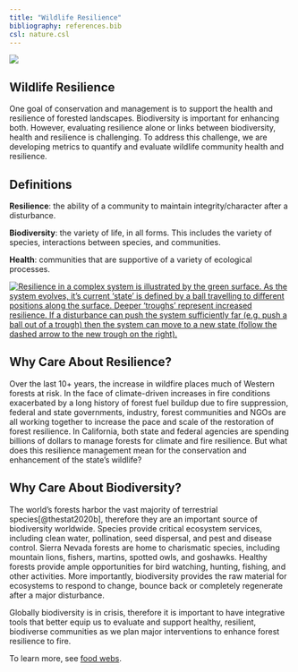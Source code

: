 ```yaml
---
title: "Wildlife Resilience"
bibliography: references.bib
csl: nature.csl
---
```


::: column-screen
![](images/IMG_6851.png){fig-align="center"}
:::

## Wildlife Resilience

One goal of conservation and management is to support the health and resilience of forested landscapes. Biodiversity is important for enhancing both. However, evaluating resilience alone or links between biodiversity, health and resilience is challenging. To address this challenge, we are developing metrics to quantify and evaluate wildlife community health and resilience.

::: callout-tip
## Definitions

**Resilience**: the ability of a community to maintain integrity/character after a disturbance.

**Biodiversity**: the variety of life, in all forms. This includes the variety of species, interactions between species, and communities.

**Health**: communities that are supportive of a variety of ecological processes.
:::

::: column-body
[![Resilience in a complex system is illustrated by the green surface. As the system evolves, it's current 'state' is defined by a ball travelling to different positions along the surface. Deeper 'troughs' represent increased resilience. If a disturbance can push the system sufficiently far (e.g. push a ball out of a trough) then the system can move to a new state (follow the dashed arrow to the new trough on the right).](images/Roopnarine_Angielczyk_2016_Resilience_Image.png){fig-alt="Figure from Roopnarine and Angielczyk 2016." fig-align="center"}](https://www.researchgate.net/publication/309242056_The_Stability_of_Ecological_Communities_as_an_Agent_of_Evolutionary_Selection)
:::

## Why Care About Resilience?

Over the last 10+ years, the increase in wildfire places much of Western forests at risk. In the face of climate-driven increases in fire conditions exacerbated by a long history of forest fuel buildup due to fire suppression, federal and state governments, industry, forest communities and NGOs are all working together to increase the pace and scale of the restoration of forest resilience. In California, both state and federal agencies are spending billions of dollars to manage forests for climate and fire resilience. But what does this resilience management mean for the conservation and enhancement of the state's wildlife?

## Why Care About Biodiversity?

The world's forests harbor the vast majority of terrestrial species[@thestat2020b], therefore they are an important source of biodiversity worldwide. Species provide critical ecosystem services, including clean water, pollination, seed dispersal, and pest and disease control. Sierra Nevada forests are home to charismatic species, including mountain lions, fishers, martins, spotted owls, and goshawks. Healthy forests provide ample opportunities for bird watching, hunting, fishing, and other activities. More importantly, biodiversity provides the raw material for ecosystems to respond to change, bounce back or completely regenerate after a major disturbance.

Globally biodiversity is in crisis, therefore it is important to have integrative tools that better equip us to evaluate and support healthy, resilient, biodiverse communities as we plan major interventions to enhance forest resilience to fire.

To learn more, see [food webs](foodweb.qmd).
<!-- <iframe src="pdf/Metrics_Wildlife_Community_Resilience_Summary.pdf" width="100%" height="1000px"> -->
